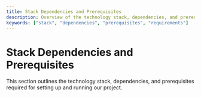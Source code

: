 ```yaml
---
title: Stack Dependencies and Prerequisites
description: Overview of the technology stack, dependencies, and prerequisites for our project
keywords: ["stack", "dependencies", "prerequisites", "requirements"]
---
```


# Stack Dependencies and Prerequisites

This section outlines the technology stack, dependencies, and prerequisites required for setting up and running our project.
